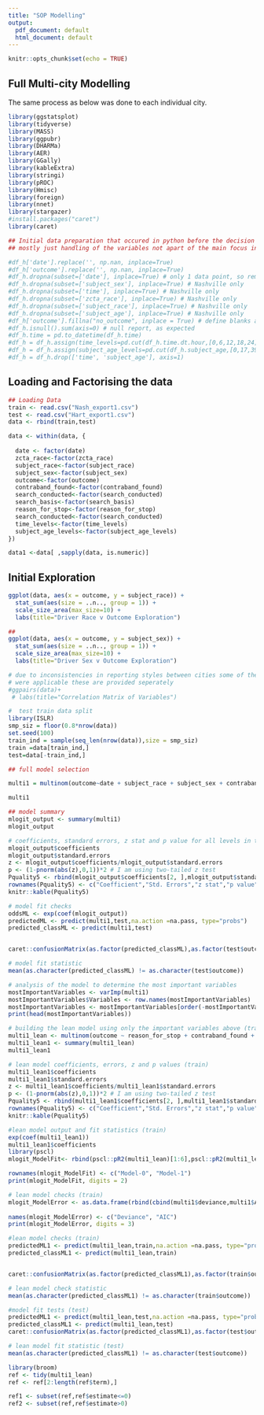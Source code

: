 ---
title: "SOP Modelling"
output:
  pdf_document: default
  html_document: default
---

```{r setup, include=FALSE}
knitr::opts_chunk$set(echo = TRUE)
```

## Full Multi-city Modelling

The same process as below was done to each individual city. 

```{r library}
library(ggstatsplot)
library(tidyverse)
library(MASS)
library(ggpubr)
library(DHARMa)
library(AER)
library(GGally)
library(kableExtra)
library(stringi)
library(pROC)
library(Hmisc)
library(foreign)
library(nnet)
library(stargazer)
#install.packages("caret")
library(caret)
```

```{r initial python data preperation}
## Initial data preparation that occured in python before the decision to switch to R
## mostly just handling of the variables not apart of the main focus into more managable formats

#df_h['date'].replace('', np.nan, inplace=True)
#df_h['outcome'].replace('', np.nan, inplace=True)
#df_h.dropna(subset=['date'], inplace=True) # only 1 data point, so removed
#df_h.dropna(subset=['subject_sex'], inplace=True) # Nashville only
#df_h.dropna(subset=['time'], inplace=True) # Nashville only
#df_h.dropna(subset=['zcta_race'], inplace=True) # Nashville only
#df_h.dropna(subset=['subject_race'], inplace=True) # Nashville only
#df_h.dropna(subset=['subject_age'], inplace=True) # Nashville only
#df_h['outcome'].fillna("no_outcome", inplace = True) # define blanks as no action taken by officers
#df_h.isnull().sum(axis=0) # null report, as expected
#df_h.time = pd.to_datetime(df_h.time)
#df_h = df_h.assign(time_levels=pd.cut(df_h.time.dt.hour,[0,6,12,18,24],labels=['Night','Morning','Afternoon','Evening']))
#df_h = df_h.assign(subject_age_levels=pd.cut(df_h.subject_age,[0,17,39,59,60],labels=['0-17','18-30','40-50','60+'])
#df_h = df_h.drop(['time', 'subject_age'], axis=1)

```

## Loading and Factorising the data

```{r loading data, echo=FALSE}
## Loading Data
train <- read.csv("Nash_export1.csv")
test <- read.csv("Hart_export1.csv")
data <- rbind(train,test)

```

```{r factorising, echo=FALSE}

data <- within(data, {
 
  date <- factor(date)
  zcta_race<-factor(zcta_race)
  subject_race<-factor(subject_race)
  subject_sex<-factor(subject_sex)
  outcome<-factor(outcome)
  contraband_found<-factor(contraband_found)
  search_conducted<-factor(search_conducted)
  search_basis<-factor(search_basis)
  reason_for_stop<-factor(reason_for_stop)
  search_conducted<-factor(search_conducted)
  time_levels<-factor(time_levels)
  subject_age_levels<-factor(subject_age_levels)
})

data1 <-data[ ,sapply(data, is.numeric)]
```

## Initial Exploration

```{r initial exploration driver race, echo=FALSE}

ggplot(data, aes(x = outcome, y = subject_race)) +
  stat_sum(aes(size = ..n.., group = 1)) +
  scale_size_area(max_size=10) +
  labs(title="Driver Race v Outcome Exploration")
```

```{r initial exploration driver sex, echo=FALSE}
##
ggplot(data, aes(x = outcome, y = subject_sex)) +
  stat_sum(aes(size = ..n.., group = 1)) +
  scale_size_area(max_size=10) +
  labs(title="Driver Sex v Outcome Exploration")
```


```{r pressure, echo=FALSE}
# due to inconsistencies in reporting styles between cities some of the exploration is only possible on individual cities
# were applicable these are provided seperately 
#ggpairs(data)+
 # labs(title="Correlation Matrix of Variables")
```

```{r test train split, echo=FALSE}
#  test train data split 
library(ISLR)
smp_siz = floor(0.8*nrow(data))
set.seed(100) 
train_ind = sample(seq_len(nrow(data)),size = smp_siz)  
train =data[train_ind,] 
test=data[-train_ind,]
```

```{r full model, echo=FALSE}
## full model selection

multi1 = multinom(outcome~date + subject_race + subject_sex + contraband_found + search_conducted + search_basis + reason_for_stop + time_levels + subject_age_levels,data=train)

multi1

```

```{r full model summary, echo=FALSE}
## model summary
mlogit_output <- summary(multi1)
mlogit_output
```

```{r model info, echo=FALSE}
# coefficients, standard errors, z stat and p value for all levels in the model 
mlogit_output$coefficients
mlogit_output$standard.errors
z <- mlogit_output$coefficients/mlogit_output$standard.errors
p <- (1-pnorm(abs(z),0,1))*2 # I am using two-tailed z test
Pquality5 <- rbind(mlogit_output$coefficients[2, ],mlogit_output$standard.errors[2, ],z[2, ],p[2, ])
rownames(Pquality5) <- c("Coefficient","Std. Errors","z stat","p value")
knitr::kable(Pquality5)
```

```{r model fit analysis, echo=FALSE}
# model fit checks
oddsML <- exp(coef(mlogit_output))
predictedML <- predict(multi1,test,na.action =na.pass, type="probs")
predicted_classML <- predict(multi1,test)


caret::confusionMatrix(as.factor(predicted_classML),as.factor(test$outcome))

```

```{r model fit test statistic, echo=FALSE}
# model fit statistic 
mean(as.character(predicted_classML) != as.character(test$outcome))

```

```{r variable selection, echo=FALSE}
# analysis of the model to determine the most important variables
mostImportantVariables <- varImp(multi1)
mostImportantVariables$Variables <- row.names(mostImportantVariables)
mostImportantVariables <- mostImportantVariables[order(-mostImportantVariables$Overall),]
print(head(mostImportantVariables))
```

```{r lean model, echo=FALSE}
# building the lean model using only the important variables above (train)
multi1_lean <- multinom(outcome ~ reason_for_stop + contraband_found + search_basis ,data = train, maxit = 1000) 
multi1_lean1 <- summary(multi1_lean)
multi1_lean1
```

```{r lean model cofficients, echo=FALSE}
# lean model coefficients, errors, z and p values (train)
multi1_lean1$coefficients
multi1_lean1$standard.errors
z <- multi1_lean1$coefficients/multi1_lean1$standard.errors
p <- (1-pnorm(abs(z),0,1))*2 # I am using two-tailed z test
Pquality5 <- rbind(multi1_lean1$coefficients[2, ],multi1_lean1$standard.errors[2, ],z[2, ],p[2, ])
rownames(Pquality5) <- c("Coefficient","Std. Errors","z stat","p value")
knitr::kable(Pquality5)
```

```{r lean model fit and checks, echo=FALSE}
#lean model output and fit statistics (train)
exp(coef(multi1_lean1))
multi1_lean1$coefficients
library(pscl)
mlogit_ModelFit<- rbind(pscl::pR2(multi1_lean)[1:6],pscl::pR2(multi1_lean)[1:6])

rownames(mlogit_ModelFit) <- c("Model-0", "Model-1")
print(mlogit_ModelFit, digits = 2)

```

```{r lean model deviance and AIC, echo=FALSE}
# lean model checks (train)
mlogit_ModelError <- as.data.frame(rbind(cbind(multi1$deviance,multi1$AIC)),cbind(multi1_lean$deviance,multi1_lean$AIC))
                                   
names(mlogit_ModelError) <- c("Deviance", "AIC")
print(mlogit_ModelError, digits = 3)
```

```{r further lean model checks, echo=FALSE}
#lean model checks (train)
predictedML1 <- predict(multi1_lean,train,na.action =na.pass, type="probs")
predicted_classML1 <- predict(multi1_lean,train)


caret::confusionMatrix(as.factor(predicted_classML1),as.factor(train$outcome))
```
```{r lean model check stat, echo=FALSE}
# lean model check statistic
mean(as.character(predicted_classML1) != as.character(train$outcome))

```
```{r model tests, echo=FALSE}
#model fit tests (test)
predictedML1 <- predict(multi1_lean,test,na.action =na.pass, type="probs")
predicted_classML1 <- predict(multi1_lean,test)
caret::confusionMatrix(as.factor(predicted_classML1),as.factor(test$outcome))

```
```{r lean model fit statistic, echo=FALSE}
# lean model fit statistic (test)
mean(as.character(predicted_classML1) != as.character(test$outcome))

```

```{r,echo=FALSE,include=FALSE}
library(broom)
ref <- tidy(multi1_lean)
ref <- ref[2:length(ref$term),]

ref1 <- subset(ref,ref$estimate<=0)
ref2 <- subset(ref,ref$estimate>0)
```




